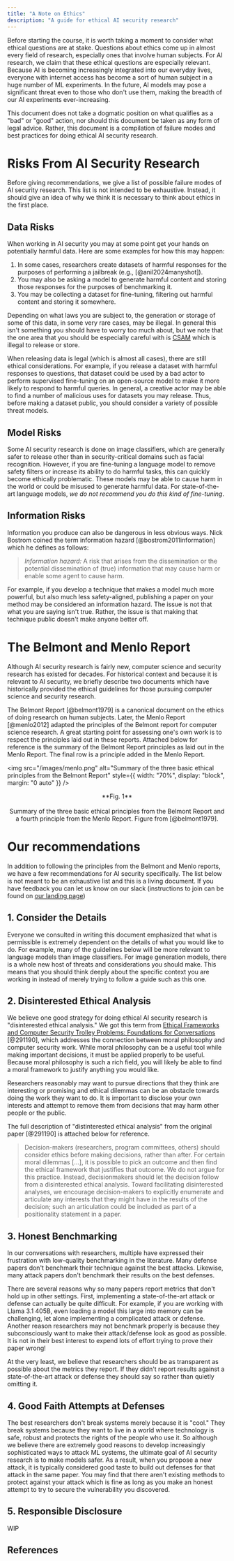 ```yaml
---
title: "A Note on Ethics"
description: "A guide for ethical AI security research"
---
```


Before starting the course, it is worth taking a moment to consider what ethical questions are at stake. Questions about ethics come up in almost every field of research, especially ones that involve human subjects. For AI research, we claim that these ethical questions are especially relevant. Because AI is becoming increasingly integrated into our everyday lives, everyone with internet access has become a sort of human subject in a huge number of ML experiments. In the future, AI models may pose a significant threat even to those who don't use them, making the breadth of our AI experiments ever-increasing.

This document does not take a dogmatic position on what qualifies as a "bad" or "good" action, nor should this document be taken as any form of legal advice. Rather, this document is a compilation of failure modes and best practices for doing ethical AI security research.

# Risks From AI Security Research

Before giving recommendations, we give a list of possible failure modes of AI security research. This list is not intended to be exhaustive. Instead, it should give an idea of why we think it is necessary to think about ethics in the first place.

## Data Risks

When working in AI security you may at some point get your hands on potentially harmful data. Here are some examples for how this may happen:

1. In some cases, researchers create datasets of harmful responses for the purposes of performing a jailbreak (e.g., [@anil2024manyshot]).
2. You may also be asking a model to generate harmful content and storing those responses for the purposes of benchmarking it.
3. You may be collecting a dataset for fine-tuning, filtering out harmful content and storing it somewhere.

Depending on what laws you are subject to, the generation or storage of some of this data, in some very rare cases, may be illegal. In general this isn't something you should have to worry too much about, but we note that the one area that you should be especially careful with is [CSAM](https://www.justice.gov/d9/2023-06/child_sexual_abuse_material_2.pdf) which is illegal to release or store.

When releasing data is legal (which is almost all cases), there are still ethical considerations. For example, if you release a dataset with harmful responses to questions, that dataset could be used by a bad actor to perform supervised fine-tuning on an open-source model to make it more likely to respond to harmful queries. In general, a creative actor may be able to find a number of malicious uses for datasets you may release. Thus, before making a dataset public, you should consider a variety of possible threat models.

## Model Risks

Some AI security research is done on image classifiers, which are generally safer to release other than in security-critical domains such as facial recognition. However, if you are fine-tuning a language model to remove safety filters or increase its ability to do harmful tasks, this can quickly become ethically problematic. These models may be able to cause harm in the world or could be misused to generate harmful data. For state-of-the-art language models, _we do not recommend you do this kind of fine-tuning_.

## Information Risks

Information you produce can also be dangerous in less obvious ways. Nick Bostrom coined the term information hazard [@bostrom2011information] which he defines as follows:

> _Information hazard:_ A risk that arises from the dissemination or the potential
> dissemination of (true) information that may cause harm or enable some agent to cause
> harm.

For example, if you develop a technique that makes a model much more powerful, but also much less safety-aligned, publishing a paper on your method may be considered an information hazard. The issue is not that what you are saying isn't true. Rather, the issue is that making that technique public doesn't make anyone better off.

# The Belmont and Menlo Report

Although AI security research is fairly new, computer science and security research has existed for decades. For historical context and because it is relevant to AI security, we briefly describe two documents which have historically provided the ethical guidelines for those pursuing computer science and security research.

The Belmont Report [@belmont1979] is a canonical document on the ethics of doing research on human subjects. Later, the Menlo Report [@menlo2012] adapted the principles of the Belmont report for computer science research. A great starting point for assessing one's own work is to respect the principles laid out in these reports. Attached below for reference is the summary of the Belmont Report principles as laid out in the Menlo Report. The final row is a principle added in the Menlo Report.

<img
  src="/images/menlo.png"
  alt="Summary of the three basic ethical principles from the Belmont Report"
  style={{ width: "70%", display: "block", margin: "0 auto" }}
/>

<div align="center">
  **Fig. 1** <br></br>Summary of the three basic ethical principles from the Belmont Report and a fourth
  principle from the Menlo Report. Figure from [@belmont1979].
</div>

# Our recommendations

In addition to following the principles from the Belmont and Menlo reports, we
have a few recommendations for AI security specifically. The list below
is not meant to be an exhaustive list and this is a living document. If you have feedback you can let us know on our slack (instructions to join can be found on [our landing page](https://xlabaisecurity.com/))

## 1. Consider the Details

Everyone we consulted in writing this document emphasized that what is permissible is extremely dependent on the details of what you would like to do. For example, many of the guidelines below will be more relevant to language models than image classifiers. For image generation models, there is a whole new host of threats and considerations you should make. This means that you should think deeply about the specific context you are working in instead of merely trying to follow a guide such as this one.

## 2. Disinterested Ethical Analysis

We believe one good strategy for doing ethical AI security research is "disinterested ethical analysis." We got this term from [Ethical Frameworks and Computer Security Trolley Problems: Foundations for Conversations](https://www.usenix.org/conference/usenixsecurity23/presentation/kohno) [@291190], which addresses the connection between moral philosophy and computer security work. While moral philosophy can be a useful tool while making important decisions, it must be applied properly to be useful. Because moral philosophy is such a rich field, you will likely be able to find a
moral framework to justify anything you would like.

Researchers reasonably may want to pursue directions that they think are interesting or promising and ethical dilemmas can be an obstacle towards doing the work they want to do. It is important to disclose your own interests and attempt to remove them from decisions that may harm other people or the public.

The full description of "distinterested ethical analysis" from the original paper [@291190] is attached below for reference.

> Decision-makers (researchers, program committees, others) should consider ethics before making decisions, rather than after. For certain moral dilemmas
> [...], it is possible to pick an outcome and then find the ethical framework that justifies that
> outcome. We do not argue for this practice. Instead, decisionmakers should let the decision follow from a disinterested
> ethical analysis. Toward facilitating disinterested analyses,
> we encourage decision-makers to explicitly enumerate and
> articulate any interests that they might have in the results of
> the decision; such an articulation could be included as part of
> a positionality statement in a paper.

## 3. Honest Benchmarking

In our conversations with researchers, multiple have expressed their frustration with low-quality benchmarking in the literature. Many defense papers don't benchmark their technique against the best attacks. Likewise, many attack papers don't benchmark their results on the best defenses.

There are several reasons why so many papers report metrics that don't hold up in other settings. First, implementing a state-of-the-art attack or defense can actually be quite difficult. For example, if you are working with Llama 3.1 405B, even loading a model this large into memory can be challenging, let alone implementing a complicated attack or defense. Another reason researchers may not benchmark properly is because they subconsciously want to make their attack/defense look as good as possible. It is not in their best interest to expend lots of effort trying to prove their paper wrong!

At the very least, we believe that researchers should be as transparent as possible about the metrics they report. If they didn't report results against a state-of-the-art attack or defense they should say so rather than quietly omitting it.

## 4. Good Faith Attempts at Defenses

The best researchers don't break systems merely because it is "cool." They break systems because they want to live in a world where technology is safe, robust and protects the rights of the people who use it. So although we believe there are extremely good reasons to develop increasingly sophisticated ways to attack ML systems, the ultimate goal of AI security research is to make models safer. As a result, when you propose a new attack, it is typically considered good taste to build out defenses for that attack in the same paper. You may find that there aren't existing methods to protect against your attack which is fine as long as you make an honest attempt to try to secure the vulnerability you discovered.

## 5. Responsible Disclosure

WIP

## References

